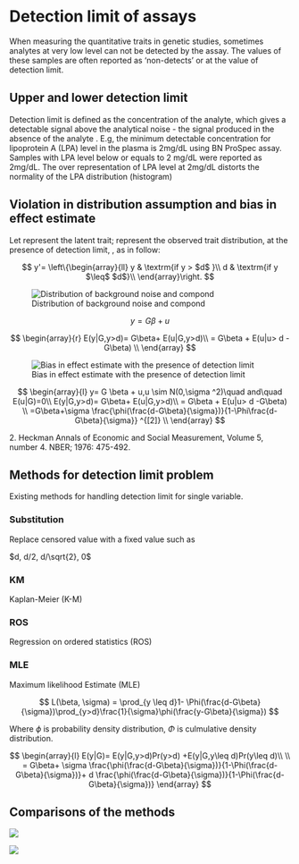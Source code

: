 # Detection limit of assays

When measuring the quantitative traits in genetic studies, sometimes analytes at very low level can not be detected by the assay. The values of these samples are often reported as 'non-detects' or at the value of detection limit. 

## Upper and lower detection limit

Detection limit is defined as the concentration of the analyte, which gives a detectable signal above the analytical noise - the signal produced in the absence of the analyte \cite{bernal}. E.g, the minimum detectable concentration for lipoprotein A (LPA) level in the plasma is 2mg/dL using BN ProSpec assay. Samples with LPA level below or equals to 2 mg/dL were reported as 2mg/dL. The over representation of LPA level at 2mg/dL  distorts the normality of the LPA distribution (histogram)     

## Violation in distribution assumption and bias in effect estimate 

Let \emph{Y} represent the latent trait; \emph{Y'} represent the observed trait distribution, at the presence of detection limit, \emph{d}, as in follow:

$$
y'= \left\{\begin{array}{ll}
y & \textrm{if y > $d$ }\\
d & \textrm{if y $\leq$ $d$}\\
\end{array}\right.
$$

![Distribution of background noise and compond](misc/trait_dist.png)

$$y= G \beta + u$$

$$
\begin{array}{r}
E(y|G,y>d)= G\beta+ E(u|G,y>d)\\
    = G\beta + E(u|u> d -G\beta)  \\
\end{array}
$$

![Bias in effect estimate with the presence of detection limit](misc/DLplot.png)

$$
\begin{array}{l}
y= G \beta + u,u \sim N(0,\sigma ^2)\quad and\quad E(u|G)=0\\ 
E(y|G,y>d)= G\beta+ E(u|G,y>d)\\
    = G\beta + E(u|u> d -G\beta)  \\
    =G\beta+\sigma \frac{\phi(\frac{d-G\beta}{\sigma})}{1-\Phi\frac{d-G\beta}{\sigma}} ^{[2]} \\
\end{array}
$$

\tiny 2. Heckman Annals of Economic and Social Measurement, Volume 5, number 4. NBER; 1976: 475-492.

## Methods for detection limit problem 
Existing methods for handling detection limit for single variable.

### Substitution
Replace censored value with a fixed value such as 

$d, d/2, d/\sqrt{2}, 0$

### KM
Kaplan-Meier (K-M)

### ROS
Regression on ordered statistics (ROS)

### MLE 
Maximum likelihood Estimate  (MLE) 

$$
L(\beta, \sigma) = \prod_{y \leq d}1- \Phi(\frac{d-G\beta}{\sigma})\prod_{y>d}\frac{1}{\sigma}\phi(\frac{y-G\beta}{\sigma})
$$

Where $\phi$ is probability density distribution, $\Phi$ is culmulative density distribution.

$$
\begin{array}{l}
E(y|G)= E(y|G,y>d)Pr(y>d) +E(y|G,y\leq d)Pr(y\leq d)\\
\\
= G\beta+ \sigma \frac{\phi(\frac{d-G\beta}{\sigma})}{1-\Phi(\frac{d-G\beta}{\sigma})}+ d \frac{\phi(\frac{d-G\beta}{\sigma})}{1-\Phi(\frac{d-G\beta}{\sigma})}
\end{array}
$$

## Comparisons of the methods 

![](misc/DL_comparison.png)


![](misc/DLpct.png)